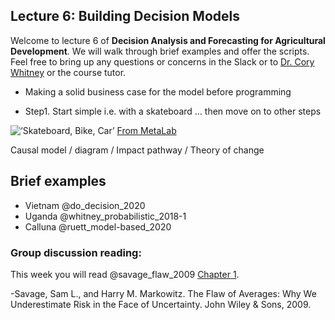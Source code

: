 ## Lecture 6: Building Decision Models {#decision_models}

Welcome to lecture 6 of **Decision Analysis and Forecasting for Agricultural Development**. We will walk through brief examples and offer the scripts. Feel free to bring up any questions or concerns in the Slack or to [Dr. Cory Whitney](mailto:cory.whitney@uni-bonn.de?subject=[Lecture_3]%20Decision%20Analysis%20Lecture) or the course tutor.

- Making a solid business case for the model before programming

- Step1. Start simple i.e. with a skateboard … then move on to other steps

!['Skateboard, Bike, Car'](images/Model_stages_car_analogy.png) [From MetaLab](https://twitter.com/metalab) 

Causal model / diagram / Impact pathway / Theory of change

## Brief examples
 
 - Vietnam @do_decision_2020
 - Uganda @whitney_probabilistic_2018-1
 - Calluna @ruett_model-based_2020
 
### Group discussion reading:

This week you will read @savage_flaw_2009 [Chapter 1](https://hbr.org/2002/11/the-flaw-of-averages). 

-Savage, Sam L., and Harry M. Markowitz. The Flaw of Averages: Why We Underestimate Risk in the Face of Uncertainty. John Wiley & Sons, 2009.
 
